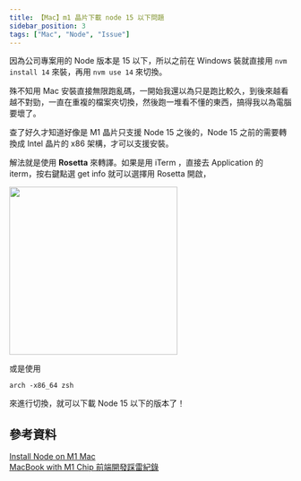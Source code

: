 ```yaml
---
title: 【Mac】m1 晶片下載 node 15 以下問題
sidebar_position: 3
tags: ["Mac", "Node", "Issue"]
---
```



因為公司專案用的 Node 版本是 15 以下，所以之前在 Windows 裝就直接用 `nvm install 14` 來裝，再用 `nvm use 14` 來切換。

殊不知用 Mac 安裝直接無限跑亂碼，一開始我還以為只是跑比較久，到後來越看越不對勁，一直在重複的檔案夾切換，然後跑一堆看不懂的東西，搞得我以為電腦要壞了。

查了好久才知道好像是 M1 晶片只支援 Node 15 之後的，Node 15 之前的需要轉換成 Intel 晶片的 x86 架構，才可以支援安裝。

解法就是使用 **Rosetta** 來轉譯。如果是用 iTerm ，直接去 Application 的 iterm，按右鍵點選 get info 就可以選擇用 Rosetta 開啟，

<Img src={image_1} width='300px' />

或是使用

```
arch -x86_64 zsh
```

來進行切換，就可以下載 Node 15 以下的版本了！

## 參考資料

[Install Node on M1 Mac](https://stackoverflow.com/questions/65342769/install-node-on-m1-mac)<br/>
[MacBook with M1 Chip 前端開發踩雷紀錄](https://medium.com/%E6%8A%80%E8%A1%93%E7%AD%86%E8%A8%98/macbook-with-m1-chip-%E5%89%8D%E7%AB%AF%E9%96%8B%E7%99%BC%E8%B8%A9%E9%9B%B7%E7%B4%80%E9%8C%84-3779e1b7d916)
